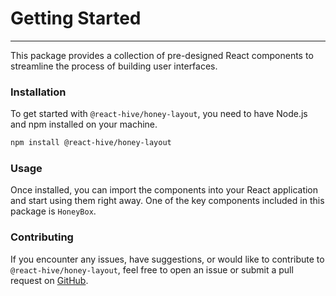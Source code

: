# Getting Started

---

This package provides a collection of pre-designed React components to streamline the process of building user interfaces.

### Installation

To get started with `@react-hive/honey-layout`, you need to have Node.js and npm installed on your machine.

~~~bash
npm install @react-hive/honey-layout
~~~

### Usage

Once installed, you can import the components into your React application and start using them right away.
One of the key components included in this package is `HoneyBox`.

### Contributing
If you encounter any issues, have suggestions, or would like to contribute to `@react-hive/honey-layout`,
feel free to open an issue or submit a pull request on [GitHub](https://github.com/React-Hive/honey-layout/issues).